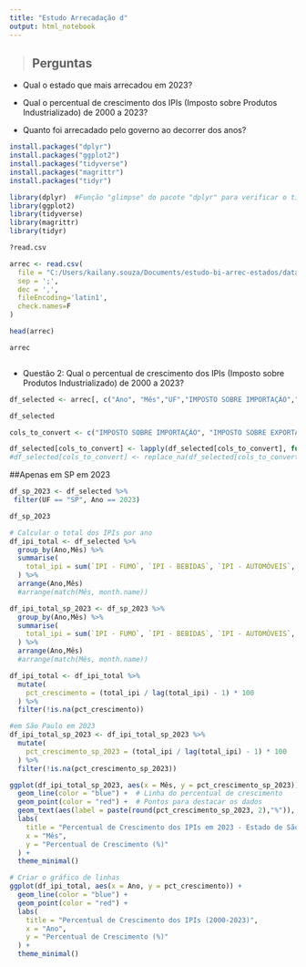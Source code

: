 ```yaml
---
title: "Estudo Arrecadação d"
output: html_notebook
---
```


> ## Perguntas

-   Qual o estado que mais arrecadou em 2023?

-   Qual o percentual de crescimento dos IPIs (Imposto sobre Produtos Industrializado) de 2000 a 2023?

-   Quanto foi arrecadado pelo governo ao decorrer dos anos?

```r
install.packages("dplyr")
install.packages("ggplot2")
install.packages("tidyverse")
install.packages("magrittr")
install.packages("tidyr")

library(dplyr)  #Função "glimpse" do pacote "dplyr" para verificar o tipo dos dados de cada coluna
library(ggplot2)
library(tidyverse)
library(magrittr)
library(tidyr)
```

```r
?read.csv

arrec <- read.csv(
  file = "C:/Users/kailany.souza/Documents/estudo-bi-arrec-estados/dataset/arrecadacao-estado.csv",
  sep = ';',
  dec = ',',
  fileEncoding='latin1',
  check.names=F
)

head(arrec)
```
```r
arrec
```

![]()

-   Questão 2: Qual o percentual de crescimento dos IPIs (Imposto sobre Produtos Industrializado) de 2000 a 2023?

```r
df_selected <- arrec[, c("Ano", "Mês","UF","IMPOSTO SOBRE IMPORTAÇÃO","IMPOSTO SOBRE EXPORTAÇÃO","IPI - FUMO","IPI - BEBIDAS","IPI - AUTOMÓVEIS","IPI - VINCULADO À IMPORTACAO","IPI - OUTROS" )]


```

```r
df_selected
```

```r
cols_to_convert <- c("IMPOSTO SOBRE IMPORTAÇÃO", "IMPOSTO SOBRE EXPORTAÇÃO", "IPI - FUMO", "IPI - BEBIDAS", "IPI - AUTOMÓVEIS", "IPI - VINCULADO À IMPORTACAO", "IPI - OUTROS")

df_selected[cols_to_convert] <- lapply(df_selected[cols_to_convert], function(x) as.numeric(as.character(x)))
#df_selected[cols_to_convert] <- replace_na(df_selected[cols_to_convert], 0)
```
##Apenas em SP em 2023
```r
df_sp_2023 <- df_selected %>%
 filter(UF == "SP", Ano == 2023)
```

```r
df_sp_2023
```


```r
# Calcular o total dos IPIs por ano
df_ipi_total <- df_selected %>%
  group_by(Ano,Mês) %>%
  summarise(
    total_ipi = sum(`IPI - FUMO`, `IPI - BEBIDAS`, `IPI - AUTOMÓVEIS`, `IPI - VINCULADO À IMPORTACAO`, `IPI - OUTROS`, na.rm = TRUE)
  ) %>%
  arrange(Ano,Mês)
  #arrange(match(Mês, month.name))
```


```r
df_ipi_total_sp_2023 <- df_sp_2023 %>%
  group_by(Ano,Mês) %>%
  summarise(
    total_ipi = sum(`IPI - FUMO`, `IPI - BEBIDAS`, `IPI - AUTOMÓVEIS`, `IPI - VINCULADO À IMPORTACAO`, `IPI - OUTROS`, na.rm = TRUE)
  ) %>%
  arrange(Ano,Mês)
  #arrange(match(Mês, month.name))
```

```r
df_ipi_total <- df_ipi_total %>%
  mutate(
    pct_crescimento = (total_ipi / lag(total_ipi) - 1) * 100
  ) %>%
  filter(!is.na(pct_crescimento)) 

#em São Paulo em 2023
df_ipi_total_sp_2023 <- df_ipi_total_sp_2023 %>%
  mutate(
    pct_crescimento_sp_2023 = (total_ipi / lag(total_ipi) - 1) * 100
  ) %>%
  filter(!is.na(pct_crescimento_sp_2023))
```

```r
ggplot(df_ipi_total_sp_2023, aes(x = Mês, y = pct_crescimento_sp_2023)) +
  geom_line(color = "blue") +  # Linha do percentual de crescimento
  geom_point(color = "red") +  # Pontos para destacar os dados
  geom_text(aes(label = paste(round(pct_crescimento_sp_2023, 2),"%")), vjust = -0.5, hjust = 0.5, size = 3) +  # Rótulos com percentuais
  labs(
    title = "Percentual de Crescimento dos IPIs em 2023 - Estado de São Paulo",
    x = "Mês",
    y = "Percentual de Crescimento (%)"
  ) +
  theme_minimal()
```




```r
# Criar o gráfico de linhas
ggplot(df_ipi_total, aes(x = Ano, y = pct_crescimento)) +
  geom_line(color = "blue") +
  geom_point(color = "red") +
  labs(
    title = "Percentual de Crescimento dos IPIs (2000-2023)",
    x = "Ano",
    y = "Percentual de Crescimento (%)"
  ) +
  theme_minimal()
```


